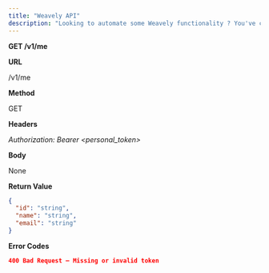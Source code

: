 ```yaml
---
title: "Weavely API"
description: "Looking to automate some Weavely functionality ? You've come to the right place!"
---
```


**GET /v1/me**

**URL**

/v1/me

**Method**

GET

**Headers**

_Authorization: Bearer \<personal_token\>_

**Body**

None

**Return Value**

```json
{
  "id": "string",
  "name": "string",
  "email": "string"
}
```

**Error Codes**

```json
400 Bad Request – Missing or invalid token
```